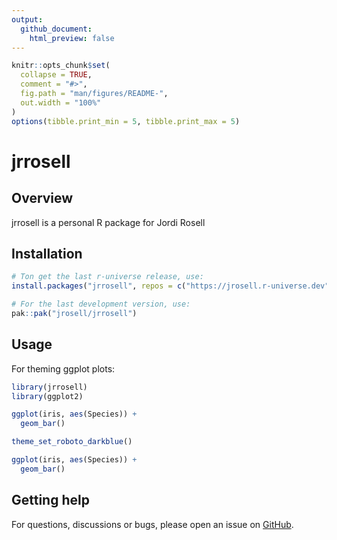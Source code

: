 ```yaml
---
output:
  github_document:
    html_preview: false
---
```


<!-- README.md is generated from README.Rmd. Please edit that file -->

```r
knitr::opts_chunk$set(
  collapse = TRUE,
  comment = "#>",
  fig.path = "man/figures/README-",
  out.width = "100%"
)
options(tibble.print_min = 5, tibble.print_max = 5)
```

# jrrosell

<!-- badges: start -->
<!-- badges: end -->

## Overview

jrrosell is a personal R package for Jordi Rosell

## Installation

```r
# Ton get the last r-universe release, use:
install.packages("jrrosell", repos = c("https://jrosell.r-universe.dev", "https://cloud.r-project.org"))

# For the last development version, use:
pak::pak("jrosell/jrrosell")
```

## Usage

For theming ggplot plots:

```r
library(jrrosell)
library(ggplot2)

ggplot(iris, aes(Species)) +
  geom_bar()

theme_set_roboto_darkblue()

ggplot(iris, aes(Species)) +
  geom_bar()
```

## Getting help

For questions, discussions or bugs, please open an issue on [GitHub](https://github.com/jrosell/jrrosell/issues).
